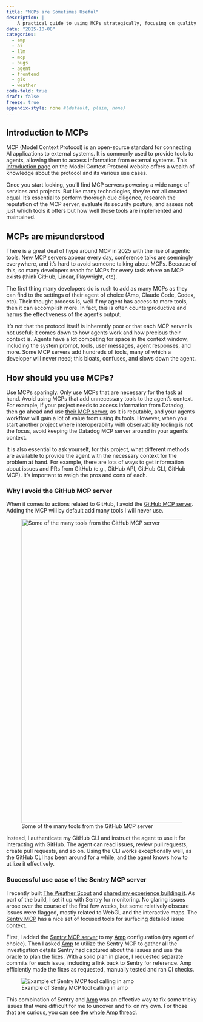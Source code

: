 ```yaml
---
title: "MCPs are Sometimes Useful"
description: |
    A practical guide to using MCPs strategically, focusing on quality over quantity, to keep agents fast, focused, and effective.
date: "2025-10-08"
categories:
  - amp
  - ai
  - llm
  - mcp
  - bugs
  - agent
  - frontend
  - gis
  - weather
code-fold: true
draft: false
freeze: true
appendix-style: none #(default, plain, none)
---
```


## Introduction to MCPs

MCP (Model Context Protocol) is an open-source standard for connecting AI applications to external systems. It is commonly used to provide tools to agents, allowing them to access information from external systems. This [introduction page](https://modelcontextprotocol.io/docs/getting-started/intro) on the Model Context Protocol website offers a wealth of knowledge about the protocol and its various use cases.

Once you start looking, you’ll find MCP servers powering a wide range of services and projects. But like many technologies, they’re not all created equal. It’s essential to perform thorough due diligence, research the reputation of the MCP server, evaluate its security posture, and assess not just which tools it offers but how well those tools are implemented and maintained.

## MCPs are misunderstood

There is a great deal of hype around MCP in 2025 with the rise of agentic tools. New MCP servers appear every day, conference talks are seemingly everywhere, and it's hard to avoid someone talking about MCPs. Because of this, so many developers reach for MCPs for every task where an MCP exists (think GitHub, Linear, Playwright, etc).

The first thing many developers do is rush to add as many MCPs as they can find to the settings of their agent of choice (Amp, Claude Code, Codex, etc). Their thought process is, well if my agent has access to more tools, then it can accomplish more. In fact, this is often counterproductive and harms the effectiveness of the agent's output.

It's not that the protocol itself is inherently poor or that each MCP server is not useful; it comes down to how agents work and how precious their context is. Agents have a lot competing for space in the context window, including the system prompt, tools, user messages, agent responses, and more. Some MCP servers add hundreds of tools, many of which a developer will never need; this bloats, confuses, and slows down the agent.

## How should you use MCPs?

Use MCPs sparingly. Only use MCPs that are necessary for the task at hand. Avoid using MCPs that add unnecessary tools to the agent's context. For example, if your project needs to access information from Datadog, then go ahead and use [their MCP server](https://docs.datadoghq.com/bits_ai/mcp_server/), as it is reputable, and your agents workflow will gain a lot of value from using its tools. However, when you start another project where interoperability with observability tooling is not the focus, avoid keeping the Datadog MCP server around in your agent's context.

It is also essential to ask yourself, for this project, what different methods are available to provide the agent with the necessary context for the problem at hand. For example, there are lots of ways to get information about issues and PRs from GitHub (e.g., GitHub API, GitHub CLI, GitHub MCP). It's important to weigh the pros and cons of each. 

### Why I avoid the GitHub MCP server

When it comes to actions related to GitHub, I avoid the [GitHub MCP server](https://github.com/github/github-mcp-server). Adding the MCP will by default add many tools I will never use.

![Some of the many tools from the GitHub MCP server](github_tools.png){#fig-github-tools fig-align="left" height=800}

Instead, I authenticate my GitHub CLI and instruct the agent to use it for interacting with GitHub. The agent can read issues, review pull requests, create pull requests, and so on. Using the CLI works exceptionally well, as the GitHub CLI has been around for a while, and the agent knows how to utilize it effectively.

### Successful use case of the Sentry MCP server

I recently built [The Weather Scout](https://theweatherscout.com/) and [shared my experience building it](https://www.trevornederlof.me/thoughts/building-the-weather-scout-with-amp/). As part of the build, I set it up with Sentry for monitoring. No glaring issues arose over the course of the first few weeks, but some relatively obscure issues were flagged, mostly related to WebGL and the interactive maps. The [Sentry MCP](https://docs.sentry.io/product/sentry-mcp/) has a nice set of focused tools for surfacing detailed issue context.

First, I added the [Sentry MCP server](https://docs.sentry.io/product/sentry-mcp/) to my [Amp](https://ampcode.com/) configuration (my agent of choice). Then I asked [Amp](https://ampcode.com/) to utilize the Sentry MCP to gather all the investigation details Sentry had captured about the issues and use the oracle to plan the fixes. With a solid plan in place, I requested separate commits for each issue, including a link back to Sentry for reference. Amp efficiently made the fixes as requested, manually tested and ran CI checks.

![Example of Sentry MCP tool calling in amp](sentry_mcp_calls.png){#fig-sentry-mcp-calls}

This combination of Sentry and [Amp](https://ampcode.com/) was an effective way to fix some tricky issues that were difficult for me to uncover and fix on my own. For those that are curious, you can see the [whole Amp thread](https://ampcode.com/threads/T-46b35f4d-e0ae-4fa8-ace9-5e9a6675354e).



